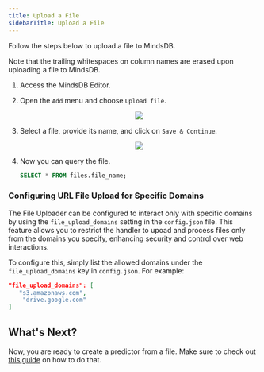 ```yaml
---
title: Upload a File
sidebarTitle: Upload a File
---
```


Follow the steps below to upload a file to MindsDB.

<Note>
Note that the trailing whitespaces on column names are erased upon uploading a file to MindsDB.
</Note>


1. Access the MindsDB Editor.
2. Open the `Add` menu and choose `Upload file`.

   <p align="center">
     <img src="/assets/sql/upload_file1.png" />
   </p>

3. Select a file, provide its name, and click on `Save & Continue`.

   <p align="center">
     <img src="/assets/sql/upload_file2.png" />
   </p>

4. Now you can query the file.

   ```sql
   SELECT * FROM files.file_name;
   ```

### Configuring URL File Upload for Specific Domains

The File Uploader can be configured to interact only with specific domains by using the `file_upload_domains` setting in the `config.json` file. 
This feature allows you to restrict the handler to upoad and process files only from the domains you specify, enhancing security and control over web interactions.

To configure this, simply list the allowed domains under the `file_upload_domains` key in `config.json`. For example:

```json
"file_upload_domains": [
   "s3.amazonaws.com",
    "drive.google.com"
]
```

## What's Next?

Now, you are ready to create a predictor from a file. Make sure to check out
[this guide](/sql/create/model/)
on how to do that.
